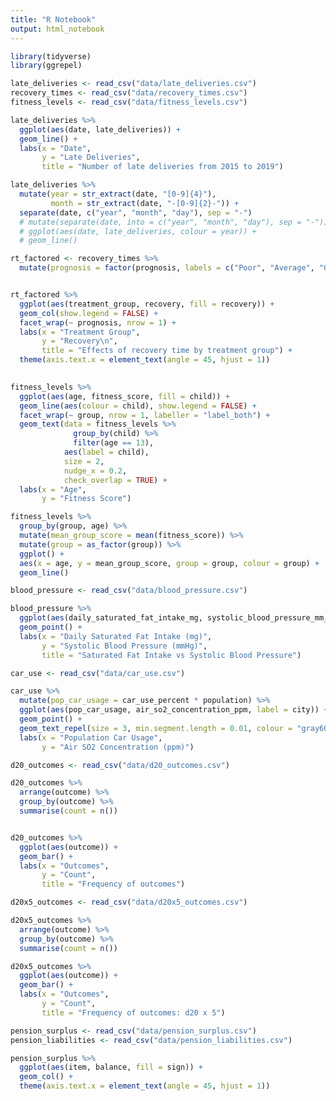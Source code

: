 ```yaml
---
title: "R Notebook"
output: html_notebook
---
```


```r

library(tidyverse)
library(ggrepel)

late_deliveries <- read_csv("data/late_deliveries.csv")
recovery_times <- read_csv("data/recovery_times.csv")
fitness_levels <- read_csv("data/fitness_levels.csv")


```

```r

late_deliveries %>% 
  ggplot(aes(date, late_deliveries)) +
  geom_line() +
  labs(x = "Date",
       y = "Late Deliveries",
       title = "Number of late deliveries from 2015 to 2019")

```

```r

late_deliveries %>% 
  mutate(year = str_extract(date, "[0-9]{4}"),
         month = str_extract(date, "-[0-9]{2}-")) +
  separate(date, c("year", "month", "day"), sep = "-")
  # mutate(separate(date, into = c("year", "month", "day"), sep = "-"))
  # ggplot(aes(date, late_deliveries, colour = year)) +
  # geom_line()


```

```r
rt_factored <- recovery_times %>% 
  mutate(prognosis = factor(prognosis, labels = c("Poor", "Average", "Good", "Excellent")))


rt_factored %>% 
  ggplot(aes(treatment_group, recovery, fill = recovery)) +
  geom_col(show.legend = FALSE) +
  facet_wrap(~ prognosis, nrow = 1) +
  labs(x = "Treatment Group",
       y = "Recovery\n",
       title = "Effects of recovery time by treatment group") +
  theme(axis.text.x = element_text(angle = 45, hjust = 1))
  

```

```r

fitness_levels %>% 
  ggplot(aes(age, fitness_score, fill = child)) +
  geom_line(aes(colour = child), show.legend = FALSE) +
  facet_wrap(~ group, nrow = 1, labeller = "label_both") +
  geom_text(data = fitness_levels %>% 
              group_by(child) %>% 
              filter(age == 13),
            aes(label = child),
            size = 2,
            nudge_x = 0.2,
            check_overlap = TRUE) +
  labs(x = "Age",
       y = "Fitness Score")

```
```r

fitness_levels %>%
  group_by(group, age) %>% 
  mutate(mean_group_score = mean(fitness_score)) %>%
  mutate(group = as_factor(group)) %>% 
  ggplot() +
  aes(x = age, y = mean_group_score, group = group, colour = group) +
  geom_line()

```


```r

blood_pressure <- read_csv("data/blood_pressure.csv")

```

```r

blood_pressure %>% 
  ggplot(aes(daily_saturated_fat_intake_mg, systolic_blood_pressure_mm_hg)) +
  geom_point() +
  labs(x = "Daily Saturated Fat Intake (mg)",
       y = "Systolic Blood Pressure (mmHg)",
       title = "Saturated Fat Intake vs Systolic Blood Pressure")

```

```r

car_use <- read_csv("data/car_use.csv")

```

```r

car_use %>%
  mutate(pop_car_usage = car_use_percent * population) %>% 
  ggplot(aes(pop_car_usage, air_so2_concentration_ppm, label = city)) +
  geom_point() +
  geom_text_repel(size = 3, min.segment.length = 0.01, colour = "gray60") + 
  labs(x = "Population Car Usage",
       y = "Air SO2 Concentration (ppm)")

```

```r

d20_outcomes <- read_csv("data/d20_outcomes.csv")

```

```r

d20_outcomes %>% 
  arrange(outcome) %>% 
  group_by(outcome) %>% 
  summarise(count = n())


d20_outcomes %>% 
  ggplot(aes(outcome)) +
  geom_bar() +
  labs(x = "Outcomes",
       y = "Count",
       title = "Frequency of outcomes")

```


```r

d20x5_outcomes <- read_csv("data/d20x5_outcomes.csv")

```

```r
d20x5_outcomes %>% 
  arrange(outcome) %>% 
  group_by(outcome) %>% 
  summarise(count = n())

d20x5_outcomes %>% 
  ggplot(aes(outcome)) +
  geom_bar() +
  labs(x = "Outcomes",
       y = "Count",
       title = "Frequency of outcomes: d20 x 5")

```

```r

pension_surplus <- read_csv("data/pension_surplus.csv")
pension_liabilities <- read_csv("data/pension_liabilities.csv")

```

```r

pension_surplus %>% 
  ggplot(aes(item, balance, fill = sign)) +
  geom_col() +
  theme(axis.text.x = element_text(angle = 45, hjust = 1))

```

